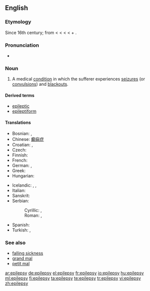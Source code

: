 ==English==
{{wikipedia}}

===Etymology===
Since 16th century; from {{etyl|fro|en}} {{term|epilepsie|lang=fro}} < {{etyl|la}} {{term|epilepsia|epilēpsia|lang=la}} < {{etyl|grc|en}} {{term|ἐπιληψία|tr=epilēpsia|lang=grc|sc=polytonic}} < {{term|ἐπιλαμβάνω||I seize|tr=epilambanō|lang=grc|sc=polytonic}} < {{term|ἐπί||upon|tr=epi|lang=grc|sc=polytonic}} + {{term|λαμβάνω||I take|tr=lambanō|lang=grc|sc=polytonic}}.

===Pronunciation===
* {{IPA|/ˈɛpɪlɛpsi/}}

===Noun===
{{en-noun|epilepsies}}

# {{pathology}} A medical [[condition]] in which the sufferer experiences [[seizure]]s (or [[convulsion]]s) and [[blackout]]s.

====Derived terms====
* [[epileptic]]
* [[epileptiform]]

====Translations====
{{trans-top|a medical condition}}
* Bosnian: {{t-|bs|epilepsija|f}}, {{t-|bs|padavica|f}}
* Chinese: [[癫痫症]]
* Croatian: {{t-|hr|epilepsija|f|alt=epilèpsija}}, {{t-|hr|padavica|f|alt=pȁdavica}}
* Czech: {{t-|cs|epilepsie|f}}
* Finnish: {{t+|fi|epilepsia}}
* French: {{t+|fr|épilepsie|f}}
* German: {{t+|de|Epilepsie|f}}, {{t-|de|Fallsucht|f}}
* Greek: {{t+|el|επιληψία|f}}
* Hungarian: {{t+|hu|epilepszia}}
{{trans-mid}}
* Icelandic: {{t|is|flogaveiki|f}},  {{t-|is|flog|n}},  {{t|is|niðurfallssýki|f}}
* Italian: {{t-|it|epilessia|f}}
* Sanskrit: {{t-|sa|अपस्मार|tr=apa-smāra|xs=Sanskrit}}
* Serbian:
*: Cyrillic: {{t-|sr|епилепсија|f|sc=Cyrl}}, {{t-|sr|падавица|f|sc=Cyrl}}
*: Roman: {{t-|sr|epilepsija|f}}, {{t-|sr|padavica|f}}
* Spanish: {{t+|es|epilepsia|f}}
* Turkish: {{t+|tr|sara}},  {{t|tr|epilepsi}}
{{trans-bottom}}

===See also===
* [[falling sickness]]
* [[grand mal]]
* [[petit mal]]

[[ar:epilepsy]]
[[de:epilepsy]]
[[el:epilepsy]]
[[fr:epilepsy]]
[[io:epilepsy]]
[[hu:epilepsy]]
[[ml:epilepsy]]
[[fi:epilepsy]]
[[ta:epilepsy]]
[[te:epilepsy]]
[[tr:epilepsy]]
[[vi:epilepsy]]
[[zh:epilepsy]]